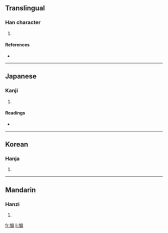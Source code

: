 ==Translingual==

===Han character===
{{Han char|rn=61|rad=心|as=09|sn=12|four=9302<sub>7</sub>|canj=心竹尸月 (PHSB)}}

# {{defn|Han|sort=心09}}

====References====
* {{Han ref|kx=0393.080|dkj=10872|dj=0729.060|hdz=42331.110|uh=60FC|ud=24828|bh=D947|bd=55623}}

----

==Japanese==

===Kanji===
{{ja-kanji|grade=|rs=心09}}

# {{defn|Japanese}}

====Readings====
* {{ja-readings|on=[[へん]] (hen)|kun=}}

----

==Korean==

===Hanja===
{{ko-hanja|hangeul=편|eumhun=|rv=pyeon|mr=p'yŏn|y=phyen}}

# {{defn|Korean}}

----

==Mandarin==

===Hanzi===
{{cmn-hanzi|pin=[[biǎn]] ([[bian3]])|wg=pien<sup>3</sup>}}

# {{defn|Mandarin}}

[[fr:惼]]
[[li:惼]]